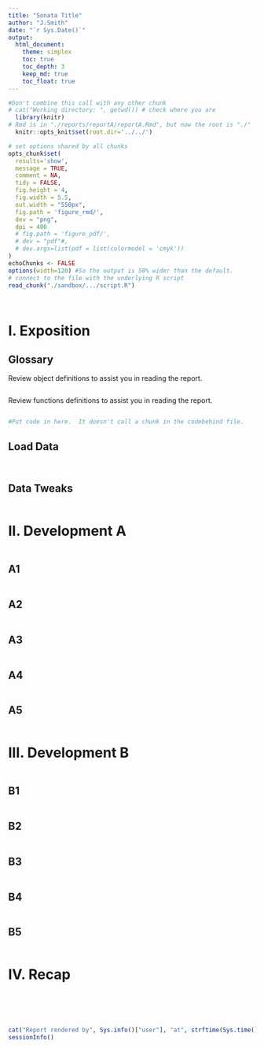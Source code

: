 ```yaml
---
title: "Sonata Title"
author: "J.Smith"
date: "`r Sys.Date()`"
output:
  html_document:
    theme: simplex
    toc: true
    toc_depth: 3
    keep_md: true
    toc_float: true
---
```


<!-- These two chunks should be added in the beginning of every .Rmd that you want to source an .R script -->
<!--  The 1st mandatory chunck  -->
<!--  Set the working directory to the repository's base directory -->
```r
#Don't combine this call with any other chunk
# cat("Working directory: ", getwd()) # check where you are
  library(knitr)
# Rmd is in "./reports/reportA/reportA.Rmd", but now the root is "./"
  knitr::opts_knit$set(root.dir='../../')
```

<!--  The 2nd mandatory chunck  -->
<!-- Set the report-wide options, and point to the external code file. -->
```r
# set options shared by all chunks
opts_chunk$set(
  results='show',
  message = TRUE,
  comment = NA,
  tidy = FALSE,
  fig.height = 4,
  fig.width = 5.5,
  out.width = "550px",
  fig.path = 'figure_rmd/',
  dev = "png",
  dpi = 400
  # fig.path = 'figure_pdf/',
  # dev = "pdf"#,
  # dev.args=list(pdf = list(colormodel = 'cmyk'))
)
echoChunks <- FALSE
options(width=120) #So the output is 50% wider than the default.
# connect to the file with the underlying R script
read_chunk("./sandbox/.../script.R")
```



<!-- Load 'sourced' R files.  Suppress the output when loading packages. -->
```r
```


<!-- Load the sources.  Suppress the output when loading sources. -->
```r
```
# I. Exposition

## Glossary
Review object definitions to assist you in reading the report.
<!-- Load any Global functions and variables declared in the R file.  Suppress the output. -->
```r
```

Review functions definitions to assist you in reading the report.
```r
```

<!-- Declare any global functions specific to a Rmd output.  Suppress the output. -->
```r
#Put code in here.  It doesn't call a chunk in the codebehind file.
```

## Load Data
<!-- Load the datasets.   -->
```r
```

<!-- Inspect the datasets.   -->
```r
```

## Data Tweaks
<!-- Tweak the datasets.   -->
```r
```

# II. Development A

```r
```

## A1
```r
```

## A2
```r
```

## A3
```r
```

## A4
```r
```

## A5
```r
```




# III. Development B
```r
```

## B1
```r
```

## B2
```r
```

## B3
```r
```

## B4
```r
```

## B5
```r
```


# IV. Recap
```r
```

```r
```

```r
```

```r
```


```r
```



```r
cat("Report rendered by", Sys.info()["user"], "at", strftime(Sys.time(), "%Y-%m-%d, %H:%M %z"))
sessionInfo()
```

